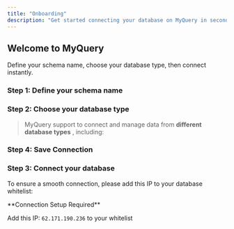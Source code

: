 ```yaml
---
title: "Onboarding"
description: "Get started connecting your database on MyQuery in seconds"
---
```


## Welcome to MyQuery

Define your schema name, choose your database type, then connect instantly.

### Step 1: Define your schema name

### Step 2: Choose your database type

> MyQuery support to connect and manage data from **different database types** , including:

<CardGroup cols={3}>
  <Card title="Oracle" icon="database" iconType="regular" href="/database/oracle">
    
  </Card>
  <Card title="Postgres" icon="database" href="/essentials/collaboration">
    
  </Card>
  <Card title="SQL Server" icon="database" href="/essentials/code">
    
  </Card>
  <Card title="MySQL" icon="database" href="/api-reference/introduction">
    
  </Card>
  <Card title="MongoDB" icon="database" href="/database">
    
  </Card>
  <Card title="NoSQL" icon="database" href="/database">
    
  </Card>
</CardGroup>

### Step 4: Save Connection

### Step 3: Connect your database

To ensure a smooth connection, please add this IP to your database whitelist:

<Note>
  **Connection Setup Required**

  Add this IP: `62.171.190.236` to your whitelist
</Note>